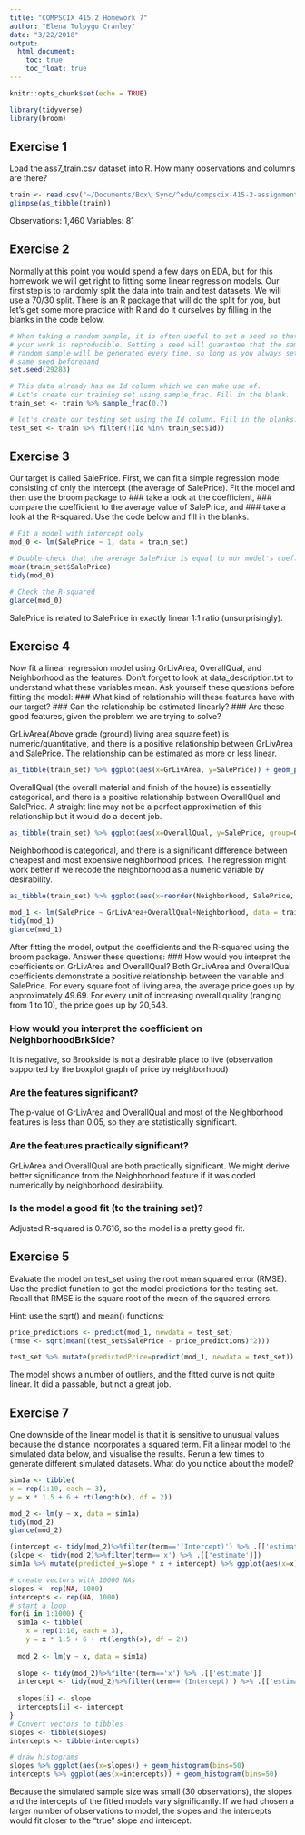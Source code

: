 ```yaml
---
title: "COMPSCIX 415.2 Homework 7"
author: "Elena Tolpygo Cranley"
date: "3/22/2018"
output:
  html_document:
    toc: true
    toc_float: true
---
```


```r
knitr::opts_chunk$set(echo = TRUE)
```

```r
library(tidyverse)
library(broom)
```

## Exercise 1
Load the ass7_train.csv dataset into R. How many observations and columns are there?

```r
train <- read.csv("~/Documents/Box\ Sync/^edu/compscix-415-2-assignments/ass7_train.csv")
glimpse(as_tibble(train))
```
Observations: 1,460
Variables: 81

## Exercise 2
Normally at this point you would spend a few days on EDA, but for this homework we will get right to fitting some linear regression models.
Our first step is to randomly split the data into train and test datasets. We will use a 70/30 split. There is an R package that will do the split for you, but let’s get some more practice with R and do it ourselves by
filling in the blanks in the code below.

```r
# When taking a random sample, it is often useful to set a seed so that
# your work is reproducible. Setting a seed will guarantee that the same
# random sample will be generated every time, so long as you always set the
# same seed beforehand
set.seed(29283)

# This data already has an Id column which we can make use of.
# Let's create our training set using sample_frac. Fill in the blank.
train_set <- train %>% sample_frac(0.7)

# let's create our testing set using the Id column. Fill in the blanks.
test_set <- train %>% filter(!(Id %in% train_set$Id))
```


## Exercise 3
Our target is called SalePrice. First, we can fit a simple regression model consisting of only the intercept (the average of SalePrice). Fit the model and then use the broom package to
### take a look at the coefficient,
### compare the coefficient to the average value of SalePrice, and
### take a look at the R-squared.
Use the code below and fill in the blanks.

```r
# Fit a model with intercept only
mod_0 <- lm(SalePrice ~ 1, data = train_set)

# Double-check that the average SalePrice is equal to our model's coefficient
mean(train_set$SalePrice)
tidy(mod_0)

# Check the R-squared
glance(mod_0)
```

SalePrice is related to SalePrice in exactly linear 1:1 ratio (unsurprisingly).

## Exercise 4
Now fit a linear regression model using GrLivArea, OverallQual, and Neighborhood as the features. Don’t forget to look at data_description.txt to understand what these variables mean. Ask yourself these questions before fitting the model:
### What kind of relationship will these features have with our target?
### Can the relationship be estimated linearly?
### Are these good features, given the problem we are trying to solve?

GrLivArea(Above grade (ground) living area square feet) is numeric/quantitative, and there is a positive relationship between GrLivArea and SalePrice. The relationship can be estimated as more or less linear. 
```r
as_tibble(train_set) %>% ggplot(aes(x=GrLivArea, y=SalePrice)) + geom_point() + geom_smooth()
```

OverallQual (the overall material and finish of the house) is essentially categorical, and there is a positive relationship between  OverallQual and SalePrice. A straight line may not be a perfect approximation of this relationship but it would do a decent job.
```r
as_tibble(train_set) %>% ggplot(aes(x=OverallQual, y=SalePrice, group=OverallQual)) + geom_boxplot()
```

Neighborhood is categorical, and there is a significant difference between cheapest and most expensive neighborhood prices. The regression might work better if we recode the neighborhood as a numeric variable by desirability.
```r
as_tibble(train_set) %>% ggplot(aes(x=reorder(Neighborhood, SalePrice, FUN = median), y=SalePrice, group=Neighborhood)) + geom_boxplot() + coord_flip()
```

```r
mod_1 <- lm(SalePrice ~ GrLivArea+OverallQual+Neighborhood, data = train_set)
tidy(mod_1)
glance(mod_1)
```


After fitting the model, output the coefficients and the R-squared using the broom package.
Answer these questions:
### How would you interpret the coefficients on GrLivArea and OverallQual?
Both GrLivArea and OverallQual coefficients demonstrate a positive relationship between the variable and SalePrice. For every square foot of living area, the average price goes up by approximately 49.69. For every unit of increasing overall quality (ranging from 1 to 10), the price goes up by 20,543.

### How would you interpret the coefficient on NeighborhoodBrkSide?
It is negative, so Brookside is not a desirable place to live (observation supported by the boxplot graph of price by neighborhood)

### Are the features significant?
The p-value of GrLivArea and OverallQual and most of the Neighborhood features is less than 0.05, so they are statistically significant.

### Are the features practically significant?
GrLivArea and OverallQual are both practically significant. We might derive better significance from the Neighborhood feature if it was coded numerically by neighborhood desirability.

### Is the model a good fit (to the training set)?
Adjusted R-squared is 0.7616, so the model is a pretty good fit.


## Exercise 5
Evaluate the model on test_set using the root mean squared error (RMSE). Use the predict function to
get the model predictions for the testing set. Recall that RMSE is the square root of the mean of the squared errors.

Hint: use the sqrt() and mean() functions:
```r
price_predictions <- predict(mod_1, newdata = test_set)
(rmse <- sqrt(mean((test_set$SalePrice - price_predictions)^2)))
```
```r
test_set %>% mutate(predictedPrice=predict(mod_1, newdata = test_set)) %>% ggplot(aes(x=predictedPrice, y=SalePrice)) + geom_point() + geom_smooth() + coord_fixed()
```
The model shows a number of outliers, and the fitted curve is not quite linear. It did a passable, but not a great job.


## Exercise 7
One downside of the linear model is that it is sensitive to unusual values because the distance incorporates a squared term. Fit a linear model to the simulated data below, and visualise the results. Rerun a few times to generate different simulated datasets. What do you notice about the model?
```r
sim1a <- tibble(
x = rep(1:10, each = 3),
y = x * 1.5 + 6 + rt(length(x), df = 2))

mod_2 <- lm(y ~ x, data = sim1a)
tidy(mod_2)
glance(mod_2)

(intercept <- tidy(mod_2)%>%filter(term=='(Intercept)') %>% .[['estimate']])
(slope <- tidy(mod_2)%>%filter(term=='x') %>% .[['estimate']])
sim1a %>% mutate(predicted_y=slope * x + intercept) %>% ggplot(aes(x=x)) + geom_point(aes(y=y)) + geom_line(aes(y=predicted_y), color='red')
```
```r
# create vectors with 10000 NAs
slopes <- rep(NA, 1000)
intercepts <- rep(NA, 1000)
# start a loop
for(i in 1:1000) {
  sim1a <- tibble(
    x = rep(1:10, each = 3),
    y = x * 1.5 + 6 + rt(length(x), df = 2))
  
  mod_2 <- lm(y ~ x, data = sim1a)
  
  slope <- tidy(mod_2)%>%filter(term=='x') %>% .[['estimate']]
  intercept <- tidy(mod_2)%>%filter(term=='(Intercept)') %>% .[['estimate']]
  
  slopes[i] <- slope
  intercepts[i] <- intercept
}
# Convert vectors to tibbles
slopes <- tibble(slopes)
intercepts <- tibble(intercepts)

# draw histograms
slopes %>% ggplot(aes(x=slopes)) + geom_histogram(bins=50)
intercepts %>% ggplot(aes(x=intercepts)) + geom_histogram(bins=50)
```
Because the simulated sample size was small (30 observations), the slopes and the intercepts of the fitted models vary significantly. If we had chosen a larger number of observations to model, the slopes and the intercepts would fit closer to the "true" slope and intercept.

